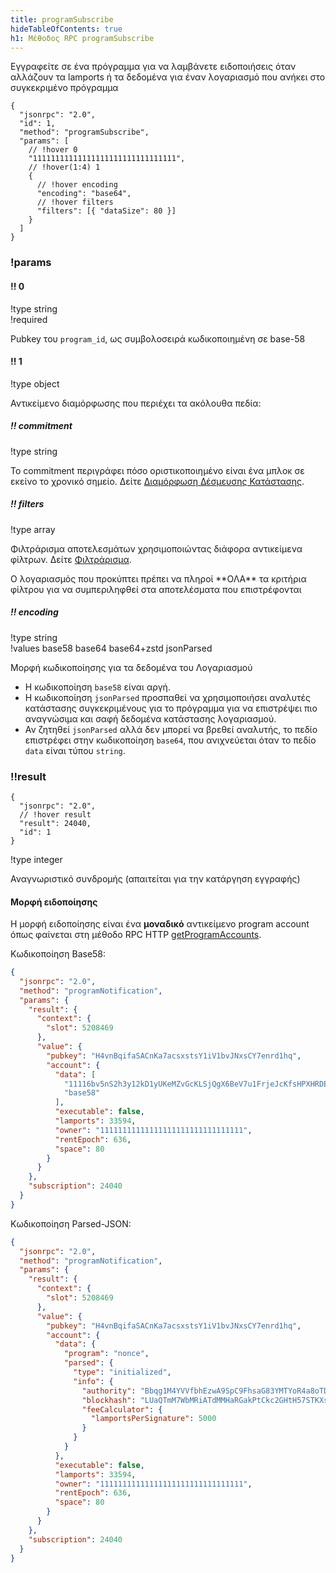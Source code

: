 ```yaml
---
title: programSubscribe
hideTableOfContents: true
h1: Μέθοδος RPC programSubscribe
---
```


Εγγραφείτε σε ένα πρόγραμμα για να λαμβάνετε ειδοποιήσεις όταν αλλάζουν τα
lamports ή τα δεδομένα για έναν λογαριασμό που ανήκει στο συγκεκριμένο πρόγραμμα

<APIMethod>

```jsonc !!request
{
  "jsonrpc": "2.0",
  "id": 1,
  "method": "programSubscribe",
  "params": [
    // !hover 0
    "11111111111111111111111111111111",
    // !hover(1:4) 1
    {
      // !hover encoding
      "encoding": "base64",
      // !hover filters
      "filters": [{ "dataSize": 80 }]
    }
  ]
}
```

### !params

#### !! 0

!type string  
!required

Pubkey του `program_id`, ως συμβολοσειρά κωδικοποιημένη σε base-58

#### !! 1

!type object

Αντικείμενο διαμόρφωσης που περιέχει τα ακόλουθα πεδία:

##### !! commitment

!type string

Το commitment περιγράφει πόσο οριστικοποιημένο είναι ένα μπλοκ σε εκείνο το
χρονικό σημείο. Δείτε
[Διαμόρφωση Δέσμευσης Κατάστασης](/docs/rpc#configuring-state-commitment).

##### !! filters

!type array

Φιλτράρισμα αποτελεσμάτων χρησιμοποιώντας διάφορα αντικείμενα φίλτρων. Δείτε
[Φιλτράρισμα](/docs/rpc#filter-criteria).

<Callout type="info">
  Ο λογαριασμός που προκύπτει πρέπει να πληροί **ΟΛΑ** τα κριτήρια φίλτρου για
  να συμπεριληφθεί στα αποτελέσματα που επιστρέφονται
</Callout>

##### !! encoding

!type string  
!values base58 base64 base64+zstd jsonParsed

Μορφή κωδικοποίησης για τα δεδομένα του Λογαριασμού

- Η κωδικοποίηση `base58` είναι αργή.
- Η κωδικοποίηση `jsonParsed` προσπαθεί να χρησιμοποιήσει αναλυτές κατάστασης
  συγκεκριμένους για το πρόγραμμα για να επιστρέψει πιο αναγνώσιμα και σαφή
  δεδομένα κατάστασης λογαριασμού.
- Αν ζητηθεί `jsonParsed` αλλά δεν μπορεί να βρεθεί αναλυτής, το πεδίο
  επιστρέφει στην κωδικοποίηση `base64`, που ανιχνεύεται όταν το πεδίο `data`
  είναι τύπου `string`.

### !!result

```jsonc !response
{
  "jsonrpc": "2.0",
  // !hover result
  "result": 24040,
  "id": 1
}
```

!type integer

Αναγνωριστικό συνδρομής (απαιτείται για την κατάργηση εγγραφής)

</APIMethod>

#### Μορφή ειδοποίησης

Η μορφή ειδοποίησης είναι ένα <b>μοναδικό</b> αντικείμενο program account όπως
φαίνεται στη μέθοδο RPC HTTP
[getProgramAccounts](/docs/rpc/http/getprogramaccounts).

Κωδικοποίηση Base58:

```json
{
  "jsonrpc": "2.0",
  "method": "programNotification",
  "params": {
    "result": {
      "context": {
        "slot": 5208469
      },
      "value": {
        "pubkey": "H4vnBqifaSACnKa7acsxstsY1iV1bvJNxsCY7enrd1hq",
        "account": {
          "data": [
            "11116bv5nS2h3y12kD1yUKeMZvGcKLSjQgX6BeV7u1FrjeJcKfsHPXHRDEHrBesJhZyqnnq9qJeUuF7WHxiuLuL5twc38w2TXNLxnDbjmuR",
            "base58"
          ],
          "executable": false,
          "lamports": 33594,
          "owner": "11111111111111111111111111111111",
          "rentEpoch": 636,
          "space": 80
        }
      }
    },
    "subscription": 24040
  }
}
```

Κωδικοποίηση Parsed-JSON:

```json
{
  "jsonrpc": "2.0",
  "method": "programNotification",
  "params": {
    "result": {
      "context": {
        "slot": 5208469
      },
      "value": {
        "pubkey": "H4vnBqifaSACnKa7acsxstsY1iV1bvJNxsCY7enrd1hq",
        "account": {
          "data": {
            "program": "nonce",
            "parsed": {
              "type": "initialized",
              "info": {
                "authority": "Bbqg1M4YVVfbhEzwA9SpC9FhsaG83YMTYoR4a8oTDLX",
                "blockhash": "LUaQTmM7WbMRiATdMMHaRGakPtCkc2GHtH57STKXs6k",
                "feeCalculator": {
                  "lamportsPerSignature": 5000
                }
              }
            }
          },
          "executable": false,
          "lamports": 33594,
          "owner": "11111111111111111111111111111111",
          "rentEpoch": 636,
          "space": 80
        }
      }
    },
    "subscription": 24040
  }
}
```
